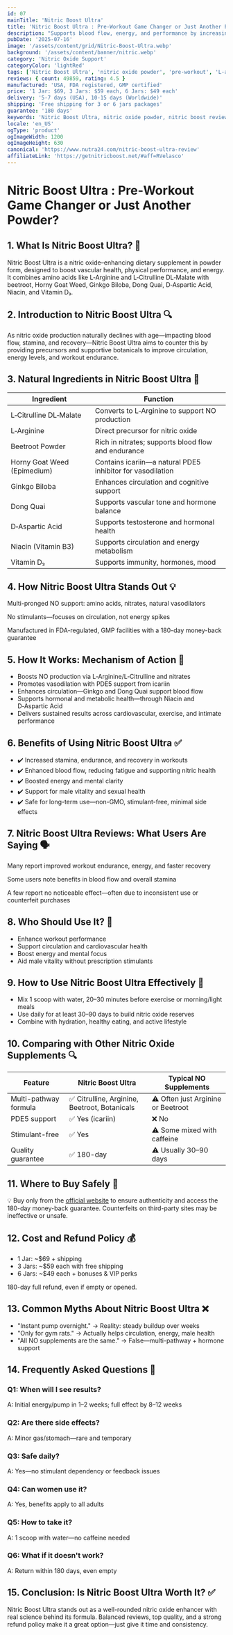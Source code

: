```yaml
---
id: 07
mainTitle: 'Nitric Boost Ultra'
title: 'Nitric Boost Ultra : Pre‑Workout Game Changer or Just Another Powder?'
description: "Supports blood flow, energy, and performance by increasing nitric oxide with natural ingredients."
pubDate: '2025-07-16'
image: '/assets/content/grid/Nitric-Boost-Ultra.webp'
background: '/assets/content/banner/nitric.webp'
category: 'Nitric Oxide Support'
categoryColor: 'lightRed'
tags: ['Nitric Boost Ultra', 'nitric oxide powder', 'pre-workout', 'L-arginine', 'beetroot powder', 'circulation support', 'workout performance']
reviews: { count: 49859, rating: 4.5 }
manufactured: 'USA, FDA registered, GMP certified'
price: '1 Jar: $69, 3 Jars: $59 each, 6 Jars: $49 each'
delivery: '5-7 days (USA), 10-15 days (Worldwide)'
shipping: 'Free shipping for 3 or 6 jars packages'
guarantee: '180 days'
keywords: 'Nitric Boost Ultra, nitric oxide powder, nitric boost reviews, pre-workout 2025, L-arginine, beetroot powder, nitric oxide supplement'
locale: 'en_US'
ogType: 'product'
ogImageWidth: 1200
ogImageHeight: 630
canonical: 'https://www.nutra24.com/nitric-boost-ultra-review'
affiliateLink: 'https://getnitricboost.net/#aff=RVelasco'
---
```


# Nitric Boost Ultra : Pre‑Workout Game Changer or Just Another Powder?

## 1. What Is Nitric Boost Ultra? 🌿

Nitric Boost Ultra is a nitric oxide–enhancing dietary supplement in powder form, designed to boost vascular health, physical performance, and energy. It combines amino acids like L‑Arginine and L‑Citrulline DL‑Malate with beetroot, Horny Goat Weed, Ginkgo Biloba, Dong Quai, D‑Aspartic Acid, Niacin, and Vitamin D₃.

## 2. Introduction to Nitric Boost Ultra 🔍

As nitric oxide production naturally declines with age—impacting blood flow, stamina, and recovery—Nitric Boost Ultra aims to counter this by providing precursors and supportive botanicals to improve circulation, energy levels, and workout endurance.

## 3. Natural Ingredients in Nitric Boost Ultra 🌱

| Ingredient | Function |
|------------|----------|
| L‑Citrulline DL‑Malate | Converts to L‑Arginine to support NO production |
| L‑Arginine | Direct precursor for nitric oxide |
| Beetroot Powder | Rich in nitrates; supports blood flow and endurance |
| Horny Goat Weed (Epimedium) | Contains icariin—a natural PDE5 inhibitor for vasodilation |
| Ginkgo Biloba | Enhances circulation and cognitive support |
| Dong Quai | Supports vascular tone and hormone balance |
| D‑Aspartic Acid | Supports testosterone and hormonal health |
| Niacin (Vitamin B3) | Supports circulation and energy metabolism |
| Vitamin D₃ | Supports immunity, hormones, mood |

## 4. How Nitric Boost Ultra Stands Out 💡

Multi-pronged NO support: amino acids, nitrates, natural vasodilators

No stimulants—focuses on circulation, not energy spikes

Manufactured in FDA-regulated, GMP facilities with a 180-day money-back guarantee

## 5. How It Works: Mechanism of Action 🧬

- Boosts NO production via L‑Arginine/L‑Citrulline and nitrates
- Promotes vasodilation with PDE5 support from icariin
- Enhances circulation—Ginkgo and Dong Quai support blood flow
- Supports hormonal and metabolic health—through Niacin and D‑Aspartic Acid
- Delivers sustained results across cardiovascular, exercise, and intimate performance

## 6. Benefits of Using Nitric Boost Ultra ✅

- ✔️ Increased stamina, endurance, and recovery in workouts
- ✔️ Enhanced blood flow, reducing fatigue and supporting nitric health
- ✔️ Boosted energy and mental clarity
- ✔️ Support for male vitality and sexual health
- ✔️ Safe for long-term use—non-GMO, stimulant-free, minimal side effects

## 7. Nitric Boost Ultra Reviews: What Users Are Saying 🗣️

Many report improved workout endurance, energy, and faster recovery

Some users note benefits in blood flow and overall stamina

A few report no noticeable effect—often due to inconsistent use or counterfeit purchases

## 8. Who Should Use It? 🎯

- Enhance workout performance
- Support circulation and cardiovascular health
- Boost energy and mental focus
- Aid male vitality without prescription stimulants

## 9. How to Use Nitric Boost Ultra Effectively 💊

- Mix 1 scoop with water, 20–30 minutes before exercise or morning/light meals
- Use daily for at least 30–90 days to build nitric oxide reserves
- Combine with hydration, healthy eating, and active lifestyle

## 10. Comparing with Other Nitric Oxide Supplements 🔍

| Feature | Nitric Boost Ultra | Typical NO Supplements |
|---------|-------------------|------------------------|
| Multi-pathway formula | ✅ Citrulline, Arginine, Beetroot, Botanicals | ⚠️ Often just Arginine or Beetroot |
| PDE5 support | ✅ Yes (icariin) | ❌ No |
| Stimulant-free | ✅ Yes | ⚠️ Some mixed with caffeine |
| Quality guarantee | ✅ 180-day | ⚠️ Usually 30–90 days |

## 11. Where to Buy Safely 🛒

💡 Buy only from the [official website](https://getnitricboost.net/#aff=RVelasco) to ensure authenticity and access the 180-day money-back guarantee. Counterfeits on third-party sites may be ineffective or unsafe.

## 12. Cost and Refund Policy 💰

- 1 Jar: ~$69 + shipping
- 3 Jars: ~$59 each with free shipping
- 6 Jars: ~$49 each + bonuses & VIP perks

180-day full refund, even if empty or opened.

## 13. Common Myths About Nitric Boost Ultra ❌

- "Instant pump overnight." → Reality: steady buildup over weeks
- "Only for gym rats." → Actually helps circulation, energy, male health
- "All NO supplements are the same." → False—multi-pathway + hormone support

## 14. Frequently Asked Questions 🤔

### Q1: When will I see results?
A: Initial energy/pump in 1–2 weeks; full effect by 8–12 weeks

### Q2: Are there side effects?
A: Minor gas/stomach—rare and temporary

### Q3: Safe daily?
A: Yes—no stimulant dependency or feedback issues

### Q4: Can women use it?
A: Yes, benefits apply to all adults

### Q5: How to take it?
A: 1 scoop with water—no caffeine needed

### Q6: What if it doesn't work?
A: Return within 180 days, even empty

## 15. Conclusion: Is Nitric Boost Ultra Worth It? ✅

Nitric Boost Ultra stands out as a well-rounded nitric oxide enhancer with real science behind its formula. Balanced reviews, top quality, and a strong refund policy make it a great option—just give it time and consistency.
